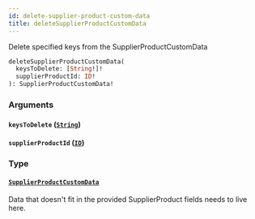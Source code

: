 ```yaml
---
id: delete-supplier-product-custom-data
title: deleteSupplierProductCustomData
---
```



Delete specified keys from the SupplierProductCustomData


```graphql
deleteSupplierProductCustomData(
  keysToDelete: [String!]!
  supplierProductId: ID!
): SupplierProductCustomData!

```


### Arguments

#### `keysToDelete` ([`String`](/developers/supplier-apis/supply-api/graphql/reference/scalars/string))




#### `supplierProductId` ([`ID`](/developers/supplier-apis/supply-api/graphql/reference/scalars/id))




### Type

#### [`SupplierProductCustomData`](/developers/supplier-apis/supply-api/graphql/reference/objects/supplier-product-custom-data) 

Data that doesn't fit in the provided SupplierProduct fields needs to live here.




